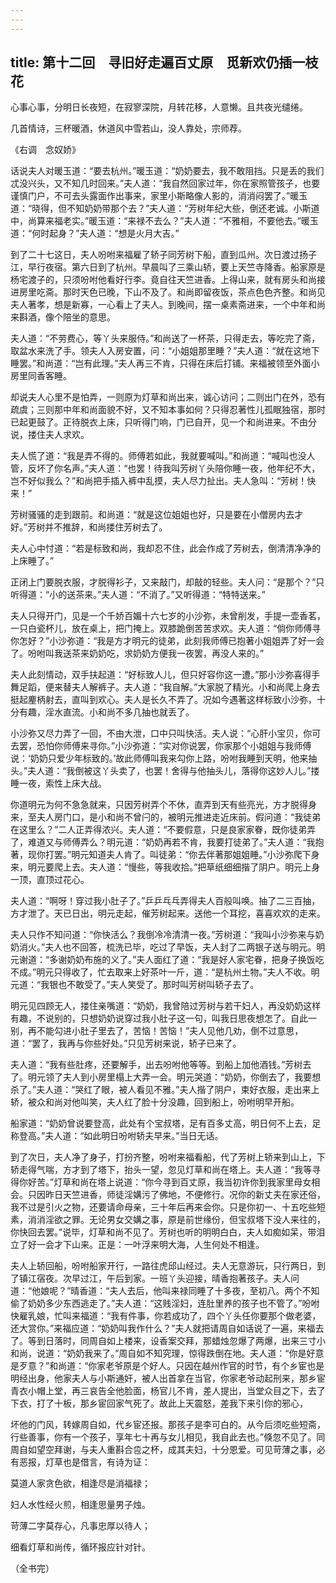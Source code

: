 ```yaml
---
---
---
```

title: 第十二回　寻旧好走遍百丈原　觅新欢仍插一枝花
---



心事心事，分明日长夜短，在寂寥深院，月转花移，人意懒。且共夜光缱绻。

几首情诗，三杯暖酒，休道风中雪若山，没人靠处，宗师荐。

《右调　念奴娇》

话说夫人对暖玉道：“要去杭州。”暖玉道：“奶奶要去，我不敢阻挡。只是丢的我们忒没兴头，又不知几时回来。”夫人道：“我自然回家过年，你在家照管孩子，也要谨慎门户，不可去头露面作出事来，家里小斯略像人影的，消消闷罢了。”暖玉道：“晓得，但不知奶奶带那个去？”夫人道：“芳树年纪大些，倒还老诚。小斯道中，尚算来福老实。”暖玉道：“来禄不去么？”夫人道：“不雅相，不要他去。”暖玉道：“何时起身？”夫人道：“想是火月大吉。”

到了二十七这日，夫人吩咐来福雇了轿子同芳树下船，直到瓜州。次日渡过扬子江，早行夜宿。第六日到了杭州。早晨叫了三乘山轿，要上天竺寺降香。船家原是杨宅渡子的，只须吩咐他看好行李。竟自往天竺进香。上得山来，就有房头和尚接进房里吃斋。那时天色已晚，下山不及了。和尚即留夜饭，茶点色色齐整。和尚见夫人著孝，想是新寡，一心看上了夫人。到晚间，摆一桌素斋进来，一个中年和尚来斟酒，像个陪坐的意思。

夫人道：“不劳费心，等丫头来服侍。”和尚送了一杯茶，只得走去，等吃完了斋，取盆水来洗了手。领夫人入房安置，问：“小姐姐那里睡？”夫人道：“就在这地下睡罢。”和尚道：“岂有此理。”夫人再三不肯，只得在床后打铺。来福被领至外面小房里同香客睡。

却说夫人心里不是怕弄，一则原为灯草和尚出来，诚心访问；二则出门在外，恐有疏虞；三则那中年和尚面貌不好，又不知本事如何？只得忍著性儿孤眠独宿，那时已起更鼓了。正待脱衣上床，只听得门响，门已自开，见一个和尚进来。不由分说，搂住夫人求欢。

夫人慌了道：“我是弄不得的。师傅若如此，我就要喊叫。”和尚道：“喊叫也没人管，反坏了你名声。”夫人道：“也罢！待我叫芳树丫头陪你睡一夜，他年纪不大，岂不好似我么？”和尚把手插入裤中乱摸，夫人尽力扯出。夫人急叫：“芳树！快来！”

芳树骚骚的走到跟前。和尚道：“就是这位姐姐也好，只是要在小僧房内去才好。”芳树并不推辞，和尚搂住芳树去了。

夫人心中忖道：“若是标致和尚，我却忍不住，此会作成了芳树去，倒清清净净的上床睡了。”

正闭上门要脱衣服，才脱得衫子，又来敲门，却敲的轻些。夫人问：“是那个？”只听得道：“小的送茶来。”夫人道：“不消了。”又听得道：“特特送来。”

夫人只得开门，见是一个千娇百媚十六七岁的小沙弥，未曾削发，手提一壶香茗，一只白瓷杯儿，放在桌上，把门掩上。双膝跪倒苦苦求欢。夫人道：“倘你师傅寻你怎好？”小沙弥道：“我是方才明元的徒弟，此刻我师傅已抱著小姐姐弄了好一会了。吩咐叫我送茶来奶奶吃，求奶奶方便我一夜罢，再没人来的。”

夫人此刻情动，双手扶起道：“好标致人儿，但只好容你这一遭。”那小沙弥喜得手舞足蹈，便来替夫人解裤子。夫人道：“我自解。”大家脱了精光。小和尚爬上身去挺起麈柄射去，直叫到欢心。夫人是长久不弄了。况如今遇著这样标致小沙弥，十分有趣，淫水直流。小和尚不多几抽也就丢了。

小沙弥又尽力弄了一回，不由大泄，口中只叫快活。夫人说：“心肝小宝贝，你可去罢，恐怕你师傅来寻你。”小沙弥道：“实对你说罢，你家那个小姐姐与我师傅说：‘奶奶只爱少年标致的。’故此师傅叫我来勾你上路，吩咐我睡到天明，他来抽头。”夫人道：“我倒被这丫头卖了，也罢！舍得与他抽头儿，落得你这妙人儿。”搂睡一夜，索性上床大战。

你道明元为何不急急就来，只因芳树弄个不休，直弄到天有些亮光，方才脱得身来，至夫人房门口，是小和尚不曾闩的，被明元推进走近床前。假问道：“我徒弟在这里么？”二人正弄得浓兴。夫人道：“不要假意，只是良家家眷，既你徒弟弄了，难道又与师傅弄么？明元道：“奶奶再若不肯，我要打徒弟了。”夫人道：“我抱著，现你打罢。”明元知道夫人肯了。叫徒弟：“你去伴著那姐姐睡。”小沙弥爬下身来，明元要爬上去。夫人道：“慢些，等我收拾。”把草纸细细揩了阴户。明元上身一顶，直顶过花心。

夫人道：“啊呀！穿过我小肚子了。”乒乒乓乓弄得夫人百般叫唤。抽了二三百抽，方才泄了。天已日出，明元走起，催芳树起来。送他一个耳挖，喜喜欢欢的走来。

夫人只作不知问道：“你快活么？我倒冷冷清清一夜。”芳树道：“我叫小沙弥来与奶奶消火。”夫人也不回答，梳洗已毕，吃过了早饭，夫人封了二两银子送与明元。明元谢道：“多谢奶奶布施的义了。”夫人面红了道：“我是好人家宅眷，把身子换饭吃不成。”明元只得收了，忙去取来上好茶叶一斤，道：“是杭州土物。”夫人不收。明元道：“我银也不敢受了。”夫人笑受了。那时叫芳树叫轿子去了。

明元见四顾无人，搂住亲嘴道：“奶奶，我曾陪过芳树与若干妇人，再没奶奶这样有趣，不说别的，只想奶奶说穿过我小肚子这一句，叫我日思夜想怎了。自此一别，再不能勾进小肚子里去了，苦恼！苦恼！”夫人见他几劝，倒不过意思，道：“罢了，我再与你些好处。”只见芳树来说，轿子已来了。

夫人道：“我有些肚疼，还要解手，出去吩咐他等等。到船上加他酒钱。”芳树去了。明元领了夫人到小房里榻上大弄一会。明元哭道：“奶奶，你倒去了，我要想杀了。”夫人道：“哭红了眼，被人看见不雅。”夫人揩了阴户，束好衣服，走出来上轿，被众和尚对他叫笑，夫人红了脸十分没趣，回到船上，吩咐明早开船。

船家道：“奶奶曾说要登高，此处有个宝叔塔，足有百多丈高，明日何不上去，足称登高。”夫人道：“如此明日吩咐轿夫早来。”当日无话。

到了次日，夫人净了身子，打扮齐整，吩咐来福看船，代了芳树上轿来到山上，下轿走得气喘，方才到了塔下，抬头一望，忽见灯草和尚在塔上。夫人道：“我等寻得你好苦。”灯草和尚在塔上说道：“你今寻到百丈原，我当初许你到我家里母女相会。只因昨日天竺进香，师徒淫媾污了佛地，不便修行。况你的新丈夫在家还俗，我不过是引火之物，还要请命母亲，三十年后再来会你。只是你初一、十五吃些短素，消消淫欲之罪。无论男女交媾之事，原是前世缘份，但宝叔塔下没人来往的，你快回去罢。”说毕，灯草和尚不见了。芳树也听的明明白白，夫人如痴如呆，带泪立了好一会才下山来。正是：一叶浮来明大海，人生何处不相逢。

夫人上轿回船，吩咐船家开行，一路往虎邱山经过。夫人无意游玩，只行两日，到了镇江宿夜。次早过江，午后到家。一班丫头迎接，晴香抱著孩子。夫人问道：“他娘呢？”晴香道：“夫人去后，他叫来禄同睡了十多夜，至初八。两个不知偷了奶奶多少东西逃走了。”夫人道：“这贱淫妇，连肚里养的孩子也不管了。”吩咐快雇乳娘，忙叫来福道：“我有件事，你若成功了，四个丫头任你要那个做老婆，还大赏你。”来福应道：“奶奶叫我作什么？”夫人就把请周自如话说了一遍，来福去了。等到日落时，同周自如上楼来，设香案交拜，那蜡烛忽爆了两爆，出来三寸小和尚，说道：“奶奶我来了。”周自如不知究理，惊得跌倒在地。夫人道：“你是好意是歹意？”和尚道：“你家老爷原是个好人。只因在越州作官的时节，有个乡宦也是明经出身，他家夫人与小斯通奸，被人出首拿在当官，你家老爷动起刑来，那乡宦青衣小帽上堂，再三哀告全他脸面，杨官儿不肯，差人提出，当堂众目之下，去了下衣，打了十板，那乡宦回家气死了。故此上天震怒，差我下来引你的邪心，

坏他的门风，转嫁周自如，代乡宦还报。那孩子是李可白的。从今后须吃些短斋，行些善事，你有一个孩子，享年七十再与女儿相见，我自此去也。”倏忽不见了。同周自如望空拜谢，与夫人重斟合卺之杯，成其夫妇，十分恩爱。可见苛薄之事，必有恶报，灯草也是借言，有诗为证：

莫道人家贪色欲，相逢尽是消福禄；

妇人水性经火煎，相逢思量男子烛。

苛薄二字莫存心，凡事忠厚以待人；

细看灯草和尚传，循环报应针对针。

（全书完）